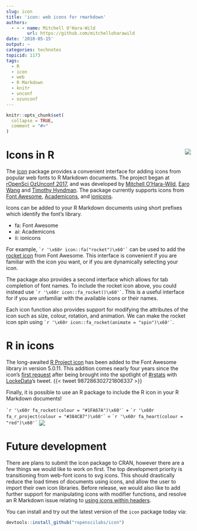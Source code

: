 ```yaml
---
slug: icon
title: 'icon: web icons for rmarkdown'
authors:
  - - - name: Mitchell O'Hara-Wild
        url: https://github.com/mitchelloharawild
date: '2018-05-15'
output: ~
categories: technotes
topicid: 1173
tags:
  - R
  - icon
  - web
  - R Markdown
  - knitr
  - unconf
  - ozunconf
---
```


```r
knitr::opts_chunk$set(
  collapse = TRUE,
  comment = "#>"
)
```

# Icons in R <img src="https://i.imgur.com/YTJIhij.png" align="right" />
The [icon](https://github.com/ropenscilabs/icon) package provides a convenient interface for adding icons from popular web fonts to R Markdown documents. The project began at [rOpenSci OzUnconf 2017](https://ozunconf17.ropensci.org/), and was developed by [Mitchell O'Hara-Wild](https://github.com/mitchelloharawild), [Earo Wang](https://github.com/earowang) and [Timothy Hyndman](https://github.com/timothyhyndman). The package currently supports icons from [Font Awesome](https://fontawesome.com/), [Academicons](http://jpswalsh.github.io/academicons/), and [ionicons](http://ionicons.com/).

Icons can be added to your R Markdown documents using short prefixes which identify the font's library.

* fa: Font Awesome
* ai: Academicons
* ii: ionicons

For example, `` `r '\x60r icon::fa("rocket")\x60'` `` can be used to add the [rocket icon](https://fontawesome.com/icons/rocket) from Font Awesome. This interface is convenient if you are familiar with the icon you want, or if you are dynamically selecting your icon.

The package also provides a second interface which allows for tab completion of font names. To include the rocket icon above, you could instead use `` `r '\x60r icon::fa_rocket()\x60'` ``. This is a useful interface for if you are unfamiliar with the available icons or their names.

Each icon function also provides support for modifying the attributes of the icon such as size, colour, rotation, and animation. We can make the rocket icon spin using `` `r '\x60r icon::fa_rocket(animate = "spin")\x60'` ``.

# R in icons
The long-awaited [R Project icon](http://cran.r-project.org/logo.html) has been added to the Font Awesome library in version 5.0.11. This addition comes nearly four years since the icon's [first request](https://github.com/FortAwesome/Font-Awesome/issues/3862) after being brought into the spotlight of [#rstats](https://twitter.com/hashtag/rstats) with [LockeData](https://twitter.com/LockeData)'s tweet.
{{< tweet 987286302721806337 >}}

Finally, it is possible to use an R package to include the R icon in your R Markdown documents!

`` `r '\x60r fa_rocket(colour = "#1FA67A")\x60'` `` + `` `r '\x60r fa_r_project(colour = "#384CB7")\x60'` `` = `` `r '\x60r fa_heart(colour = "red")\x60'` ``
<img src="https://i.imgur.com/WImIaGx.png" align="center" />

# Future development
There are plans to submit the icon package to CRAN, however there are a few things we would like to work on first. The top development priority is transitioning from web-font icons to svg icons. This should drastically reduce the load times of documents using icons, and allow the user to import their own icon libraries. Before release, we would also like to add further support for manipulating icons with modifier functions, and resolve an R Markdown issue relating to [using icons within headers](https://github.com/ropenscilabs/icon/issues/7).

You can install and try out the latest version of the `icon` package today via:
```r
devtools::install_github("ropenscilabs/icon")
```

